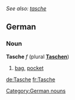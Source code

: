 ''See also: [[tasche]]''
==German==
===Noun===
'''Tasche''' ''f'' (plural '''[[Taschen]]''')

# [[bag]], [[pocket]]

[[Category:German nouns]]

[[de:Tasche]]
[[fr:Tasche]]